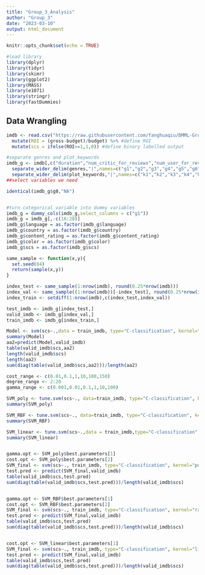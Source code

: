 ```yaml
---
title: "Group_3_Analysis"
author: "Group_3"
date: "2023-03-10"
output: html_document
---
```


```r
knitr::opts_chunk$set(echo = TRUE)

#load library
library(dplyr)
library(tidyr)
library(skimr)
library(ggplot2)
library(MASS)
library(e1071)
library(stringr)
library(fastDummies)
```

## Data Wrangling

```r
imdb <- read.csv("https://raw.githubusercontent.com/fanghuaqiu/DMML-Group-3/main/group_3.csv",na.strings = "") %>%
  mutate(ROI = (gross-budget)/budget) %>% #define ROI
  mutate(scs = ifelse(ROI>=1,1,0)) #define binary labelled output
```


```r
#separate genres and plot_keywords
imdb_g <- imdb[,c("duration","num_critic_for_reviews","num_user_for_reviews","num_voted_users","cast_total_facebook_likes","movie_facebook_likes","aspect_ratio","imdb_score","facenumber_in_poster","language","country","content_rating","title_year","color","scs","plot_keywords","genres")] %>%
  separate_wider_delim(genres,"|",names=c("g1","g2","g3","g4","g5","g6","g7","g8"),too_few = "align_start") %>%
  separate_wider_delim(plot_keywords,"|",names=c("k1","k2","k3","k4","k5"),too_few = "align_start")
##select variables we need

identical(imdb_g$g8,"NA")


#turn categorical variable into dummy variables
imdb_g = dummy_cols(imdb_g,select_columns = c("g1"))
imdb_g = imdb_g[,-c(16:28)]
imdb_g$language = as.factor(imdb_g$language)
imdb_g$country = as.factor(imdb_g$country)
imdb_g$content_rating = as.factor(imdb_g$content_rating)
imdb_g$color = as.factor(imdb_g$color)
imdb_g$scs = as.factor(imdb_g$scs)
```


```r
same_sample <- function(x,y){
  set.seed(84)
  return(sample(x,y))
}

index_test <- same_sample(1:nrow(imdb), round(0.25*nrow(imdb)))
index_val <- same_sample((1:nrow(imdb))[-index_test], round(0.25*nrow(imdb)))
index_train <- setdiff(1:nrow(imdb),c(index_test,index_val))

test_imdb <- imdb_g[index_test,]
valid_imdb <- imdb_g[index_val,]
train_imdb <- imdb_g[index_train,]
```

```r
Model <- svm(scs~.,data = train_imdb, type="C-classification", kernel="linear")
summary(Model)
aa2=predict(Model,valid_imdb)
table(valid_imdb$scs,aa2)
length(valid_imdb$scs)
length(aa2)
sum(diag(table(valid_imdb$scs,aa2)))/length(aa2)

cost_range <- c(0.01,0.1,1,10,100,150)
degree_range <- 2:20
gamma_range <- c(0.001,0.01,0.1,1,10,100)

SVM_poly <- tune.svm(scs~., data=train_imdb, type="C-classification", kernel="polynomial", cost=cost_range, degree=degree_range)
summary(SVM_poly)

SVM_RBF <- tune.svm(scs~., data=train_imdb, type="C-classification", kernel="radial", cost=cost_range, gamma=gamma_range)
summary(SVM_RBF)

SVM_linear <- tune.svm(scs~.,data = train_imdb,type="C-classification",kernel="linear",cost = c(0.01,0.1,1,10,100))
summary(SVM_linear)


gamma.opt <- SVM_poly$best.parameters[1]
cost.opt <- SVM_poly$best.parameters[2]
SVM_final <- svm(scs~., train_imdb, type="C-classification", kernel="polynomial", gamma=gamma.opt, cost=cost.opt)
test.pred <- predict(SVM_final,valid_imdb)
table(valid_imdb$scs,test.pred)
sum(diag(table(valid_imdb$scs,test.pred)))/length(valid_imdb$scs)


gamma.opt <- SVM_RBF$best.parameters[1]
cost.opt <- SVM_RBF$best.parameters[2]
SVM_final <- svm(scs~., train_imdb, type="C-classification", kernel="radial", gamma=gamma.opt, cost=cost.opt)
test.pred <- predict(SVM_final,valid_imdb)
table(valid_imdb$scs,test.pred)
sum(diag(table(valid_imdb$scs,test.pred)))/length(valid_imdb$scs)


cost.opt <- SVM_linear$best.parameters[1]
SVM_final <- svm(scs~., train_imdb, type="C-classification", kernel="linear",cost=cost.opt)
test.pred <- predict(SVM_final,valid_imdb)
table(valid_imdb$scs,test.pred)
sum(diag(table(valid_imdb$scs,test.pred)))/length(valid_imdb$scs)


```